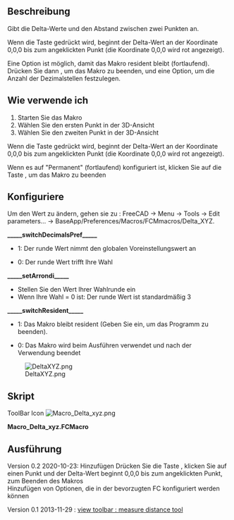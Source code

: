 <languages/>
{{Macro/de
|Name=Macro Delta xyz
|Icon=Macro_Delta_xyz.png
|Translate=Macro Delta xyz
|Description=Gibt die Delta-Werte und den Abstand zwischen zwei Punkten an.Wählen Sie den zweiten Punkt in der 3D-Ansicht aus. <br /> Wenn die Taste "UMSCHALT" gedrückt wird, beginnt der Delta-Wert an der Koordinate 0,0,0 bis zum angeklickten Punkt (die Koordinate 0,0,0 wird rot angezeigt). <Br /> Eine Option ist möglich, damit das Makro resident bleibt (fortlaufend). Drücken Sie dann die Taste "Q", um das Makro zu beenden, und die Option, die Anzahl der Dezimalstellen festzulegen, oder verwenden Sie die Dezimalstelle in der Einstellungsoption.
|Author=Mario52
|Version=0.2
|Date=2020-10-23
|FCVersion=All
|Download=[https://www.freecadweb.org/wiki/images/f/f4/Macro_Delta_xyz.png ToolBar Icon]
|Shortcut={{KEY|SHIFT}}, {{KEY|Q}}
|SeeAlso=[[Part_Measure_Linear/de|Part Measure Linear]] [[File:Part_Measure_Linear.svg|24px]]
}}

<span id="Description"></span>
==Beschreibung==

Gibt die Delta-Werte und den Abstand zwischen zwei Punkten an.

Wenn die Taste {{KEY|SHIFT}} gedrückt wird, beginnt der Delta-Wert an der Koordinate 0,0,0 bis zum angeklickten Punkt (die Koordinate 0,0,0 wird rot angezeigt).

Eine Option ist möglich, damit das Makro resident bleibt (fortlaufend). Drücken Sie dann {{KEY|Q}}, um das Makro zu beenden, und eine Option, um die Anzahl der Dezimalstellen festzulegen.

<span id="Usage"></span>
==Wie verwende ich==

# Starten Sie das Makro
# Wählen Sie den ersten Punkt in der 3D-Ansicht
# Wählen Sie den zweiten Punkt in der 3D-Ansicht

Wenn die Taste {{KEY|SHIFT}} gedrückt wird, beginnt der Delta-Wert an der Koordinate 0,0,0 bis zum angeklickten Punkt (die Koordinate 0,0,0 wird rot angezeigt).

Wenn es auf "Permanent" (fortlaufend) konfiguriert ist, klicken Sie auf die Taste {{KEY|Q}}, um das Makro zu beenden

<span id="Configure"></span>
==Konfiguriere==

Um den Wert zu ändern, gehen sie zu : FreeCAD → Menu → Tools → Edit parameters... → BaseApp/Preferences/Macros/FCMmacros/Delta_XYZ.

'''_____switchDecimalsPref_____'''
*{{True}} 1: Der runde Wert nimmt den globalen Voreinstellungswert an
*{{False}} 0: Der runde Wert trifft Ihre Wahl

'''_____setArrondi_____'''
*Stellen Sie den Wert Ihrer Wahlrunde ein
*Wenn Ihre Wahl = 0 ist: Der runde Wert ist standardmäßig 3

'''_____switchResident_____'''
* {{True}} 1: Das Makro bleibt resident (Geben Sie {{KEY|Q}} ein, um das Programm zu beenden).
* {{False}} 0: Das Makro wird beim Ausführen verwendet und nach der Verwendung beendet


[[File:DeltaXYZ.png]]

<span id="Script"></span>
==Skript==

ToolBar Icon [[Image:Macro_Delta_xyz.png]]

'''Macro_Delta_xyz.FCMacro'''

{{MacroCode|code=

# -*- coding: utf-8 -*-
#Delta x y z Click Q to quit
#
#OS: Windows 10 (10.0)
#Word size of OS: 64-bit
#Word size of FreeCAD: 64-bit
#Version: 0.19.22808 (Git)
#Build type: Release
#Branch: master
#Hash: 72eb41b24f12b572d55081042160954b93f4614c
#Python version: 3.6.8
#Qt version: 5.12.1
#Coin version: 4.0.0a
#OCC version: 7.3.0
#Locale: French/Mars(fr_Ma)
#
__title__   = "Delta_XYZ"
__author__  = "Mario52"
__url__     = "https://www.freecadweb.org/wiki/Main_Page"
__Wiki__    = "https://wiki.freecadweb.org/Macro_Delta_xyz"
__version__ = "00.02"
__date__    = "2020/10/23"    #YYYY/MM/DD

import Draft, Part
import math
from FreeCAD import Base
import FreeCAD, FreeCADGui
App = FreeCAD
Gui = FreeCADGui

global positionX1 ;positionX1 = 0.0
global positionY1 ;positionY1 = 0.0
global positionZ1 ;positionZ1 = 0.0
global positionX2 ;positionX2 = 0.0
global positionY2 ;positionY2 = 0.0
global positionZ2 ;positionZ2 = 0.0
global pas        ;pas        = 0

global setArrondi                    # round value
global switchResident                # switch resident 0=not resident, 1=stay resident
global switchDecimalsPref            # switch unit preference or not

#### Configuration begin      #### 
#### NOT MODIFY THE CODE HERE ####
#### for modify : go to : FreeCAD >Menu >Tools >Edit parameters... >BaseApp/Preferences/Macros/FCMmacros/Delta_XYZ ####
##
FreeCAD.ParamGet("User parameter:BaseApp/Preferences/Macros/FCMmacros/" + __title__).SetString("Version", __version__ + " (" + __date__ + ")")
##
switchResident = FreeCAD.ParamGet("User parameter:BaseApp/Preferences/Macros/FCMmacros/" + __title__).GetBool("switchResident")   # switch Resident or not
if switchResident == False:
    FreeCAD.ParamGet("User parameter:BaseApp/Preferences/Macros/FCMmacros/" + __title__).SetBool("switchResident", switchResident)# switch Resident or not : 0 = Not Resident 1 = Resident
##
switchDecimalsPref = FreeCAD.ParamGet("User parameter:BaseApp/Preferences/Macros/FCMmacros/" + __title__).GetBool("switchDecimalsPref")   # switch unit preference or not
if switchDecimalsPref == True:
    setArrondi = FreeCAD.ParamGet("User parameter:BaseApp/Preferences/Units").GetInt("Decimals")    # unit in preferences
else:
    FreeCAD.ParamGet("User parameter:BaseApp/Preferences/Macros/FCMmacros/" + __title__).SetBool("switchDecimalsPref", switchDecimalsPref)# 
    setArrondi = FreeCAD.ParamGet("User parameter:BaseApp/Preferences/Macros/FCMmacros/" + __title__).GetInt("setArrondi")
    if setArrondi < 1:
        FreeCAD.ParamGet("User parameter:BaseApp/Preferences/Macros/FCMmacros/" + __title__).SetInt("setArrondi", 3) # setArrondi
        setArrondi = FreeCAD.ParamGet("User parameter:BaseApp/Preferences/Macros/FCMmacros/" + __title__).GetInt("setArrondi")

##
####Configuration###################################################################################################################

## Tool Draft def : sub, length, dist
def sub(first, other): 
	"sub(Vector,Vector) - subtracts second vector from first one"
	if isinstance(first,FreeCAD.Vector) and isinstance(other,FreeCAD.Vector):
		return FreeCAD.Vector(first.x-other.x, first.y-other.y, first.z-other.z)
def length(first):
	"lengh(Vector) - gives vector length"
	if isinstance(first,FreeCAD.Vector):
		return math.sqrt(first.x*first.x + first.y*first.y + first.z*first.z)
def dist(first, other):
	"dist(Vector,Vector) - returns the distance between both points/vectors"
	if isinstance(first,FreeCAD.Vector) and isinstance(other,FreeCAD.Vector):
		return length(sub(first,other))

import FreeCAD, FreeCADGui 

#########
doc = FreeCAD.ActiveDocument
if doc == None:
    doc = FreeCAD.newDocument("Delta x y z")
#########

##key
global i     ; i = 0   
global c     ; c = ""
global d     ; d = ""
global v     ; v = Gui.activeDocument().activeView()
global o     ; o = ""
global s     ; s = ""
global SHIFT ; SHIFT = ""
global DOWN  ; DOWN = ""
##

class ViewObserver:
    def keyPosition(self, info):
#        global i
#        global c
        global SHIFT
        global DOWN
        global s 
        global d 
        global v
        global o

        SHIFT = ""
        key = info["Key"]

        if (key.upper() == "SHIFT") and (info["ShiftDown"] == False):  #
            SHIFT = "SHIFT"
            DOWN  = "DOWN"
            key   = ""

        if key.upper() == "Q":
            FreeCADGui.Selection.removeObserver(s)                     # Uninstalls the resident function
            v.removeEventCallback("SoKeyboardEvent",d)
            App.Console.PrintMessage("____End Delta_XYZ____" + "\n")
        xx = info["Key"]

class SelObserver:
    def addSelection(self,document, object, element, position):  # Selection
        global pas
        global positionX1
        global positionY1
        global positionZ1
        global positionX2
        global positionY2
        global positionZ2
        global SHIFT
        global DOWN
        global s 
        global d 
        global v

        pas+=1
        if (SHIFT == "SHIFT") and (DOWN == "DOWN"):
            positionX1 = 0.0
            positionY1 = 0.0
            positionZ1 = 0.0
            App.Console.PrintError("Begin    : X1 "+str(positionX1)+" Y1: "+str(positionY1)+" Z1: "+str(positionZ1)+"\n")    
            pas = 2
            SHIFT = DOWN  = ""

        if pas==1:
            positionX1 = round(position[0],setArrondi)
            positionY1 = round(position[1],setArrondi)
            positionZ1 = round(position[2],setArrondi)
            App.Console.PrintMessage("Begin    : X1 "+str(positionX1)+" Y1: "+str(positionY1)+" Z1: "+str(positionZ1)+"\n")    
        else:
            positionX2 = round(position[0],setArrondi)
            positionY2 = round(position[1],setArrondi)
            positionZ2 = round(position[2],setArrondi)
            App.Console.PrintMessage("End      : X2 "+str(positionX2)+" Y2: "+str(positionY2)+" Z2: "+str(positionZ2)+"\n")    
            App.Console.PrintMessage("Delta X  : "+str(round(abs(positionX1-positionX2),setArrondi))+"\n")    
            App.Console.PrintMessage("Delta Y  : "+str(round(abs(positionY1-positionY2),setArrondi))+"\n")    
            App.Console.PrintMessage("Delta Z  : "+str(round(abs(positionZ1-positionZ2),setArrondi))+"\n")    
            v1=FreeCAD.Vector(positionX1,positionY1,positionZ1)
            v2=FreeCAD.Vector(positionX2,positionY2,positionZ2)
            distance = dist(v1,v2)
            App.Console.PrintMessage("Distance : "+ str(round(distance,setArrondi))+"\n")
            App.Console.PrintMessage("__________________________________"+"\n")
            pas=0
            if switchResident == False:
                FreeCADGui.Selection.removeObserver(s)                     # Uninstalls the resident function
                v.removeEventCallback("SoKeyboardEvent",d)                 # Uninstalls the resident function


pas = 0
s=SelObserver()
FreeCADGui.Selection.addObserver(s)          # install the function mode resident 
## key
o = ViewObserver()                           # install the function mode resident 
d = v.addEventCallback("SoKeyboardEvent",o.keyPosition)
App.Console.PrintMessage("____Begin Delta_XYZ____" + "\n")
##
FreeCAD.Console.PrintMessage("\n"+"####Configure################################################################################################" + "\n\n")
FreeCAD.Console.PrintMessage("For modify the value : go to : FreeCAD >Menu >Tools >Edit parameters... >BaseApp/Preferences/Macros/FCMmacros/Delta_XYZ"+"\n\n")
FreeCAD.Console.PrintMessage("_____switchDecimalsPref_____  ")
FreeCAD.Console.PrintError("Actual " + str(switchDecimalsPref)+"\n")
FreeCAD.Console.PrintMessage("switchDecimalsPref : True  1 : the round value takes the global preferences value "+"\n")
FreeCAD.Console.PrintMessage("                   : False 0 : the round value takes your choice "+"\n\n")
FreeCAD.Console.PrintMessage("_____setArrondi_____  ")
FreeCAD.Console.PrintError("Actual " + str(setArrondi)+"\n")
FreeCAD.Console.PrintMessage("setArrondi         : set your choice round value"+"\n")
FreeCAD.Console.PrintMessage("                   : if your choice = 0 : the round value is 3 by default "+"\n\n")
FreeCAD.Console.PrintMessage("_____switchResident_____  ")
FreeCAD.Console.PrintError("Actual " + str(switchResident)+"\n")
FreeCAD.Console.PrintMessage("switchResident     : True  1 : the macro stay resident (Type Q to quit)"+"\n")
FreeCAD.Console.PrintMessage("                   : False 0 : the macro is used on run and quit after use"+"\n")
FreeCAD.Console.PrintMessage("\n"+"####Configure end############################################################################################" + "\n")
FreeCAD.Console.PrintMessage("\n"+"####Use######################################################################################################" + "\n")
FreeCAD.Console.PrintMessage("Use : click the first point, click the second point, the data is diplayed"+"\n")
FreeCAD.Console.PrintMessage("    : press the SHIFT button click the point, the Delta is displayed with the coordinate X=0,Y=0,Z=0 to point clicked X, Y, Z"+"\n")
FreeCAD.Console.PrintMessage("    : the first coordinate X=0, Y=0, Z=0 is displayed in red"+"\n")
FreeCAD.Console.PrintMessage("####Use end#######################################################################################################" + "\n\n")
##

}}
{{clear}}

<span id="Version"></span>
==Ausführung==

Version 0.2 2020-10-23: Hinzufügen Drücken Sie die Taste {{KEY|SHIFT}}, klicken Sie auf einen Punkt und der Delta-Wert beginnt 0,0,0 bis zum angeklickten Punkt, {{KEY|Q}} zum Beenden des Makros <br /> Hinzufügen von Optionen, die in der bevorzugten FC konfiguriert werden können

Version 0.1 2013-11-29 : [https://forum.freecadweb.org/viewtopic.php?f=3&t=5036 view toolbar : measure distance tool]